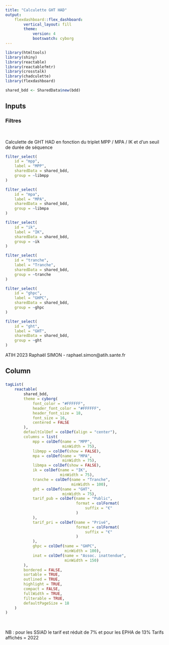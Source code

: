 ```yaml
---
title: "Calculette GHT HAD"
output:
    flexdashboard::flex_dashboard:
        vertical_layout: fill
        theme:
            version: 4
            bootswatch: cyborg
---
```


```r
library(htmltools)
library(shiny)
library(reactable)
library(reactablefmtr)
library(crosstalk)
library(chadculette)
library(flexdashboard)
```

<!-- Load the data -->

```r
shared_bdd <- SharedData$new(bdd)
```

Inputs {.sidebar}
-------------------------------------

### Filtres

<br>

Calculette de GHT HAD en fonction du triplet MPP / MPA / IK et d'un seuil de durée de séquence

```r
filter_select(
    id = "mpp",
    label = "MPP",
    sharedData = shared_bdd,
    group = ~libmpp
)
```

```r
filter_select(
    id = "mpa",
    label = "MPA",
    sharedData = shared_bdd,
    group = ~libmpa
)
```

```r
filter_select(
    id = "ik",
    label = "IK",
    sharedData = shared_bdd,
    group = ~ik
)
```

```r
filter_select(
    id = "tranche",
    label = "Tranche",
    sharedData = shared_bdd,
    group = ~tranche
)
```

```r
filter_select(
    id = "ghpc",
    label = "GHPC",
    sharedData = shared_bdd,
    group = ~ghpc
)
```

```r
filter_select(
    id = "ght",
    label = "GHT",
    sharedData = shared_bdd,
    group = ~ght
)
```

ATIH 2023
Raphaël SIMON - raphael.simon@atih.sante.fr

Column
-------------------------------------

### 

```r
tagList(
    reactable(
        shared_bdd,
        theme = cyborg(
            font_color = "#FFFFFF",
            header_font_color = "#FFFFFF",
            header_font_size = 18,
            font_size = 16,
            centered = FALSE
        ),
        defaultColDef = colDef(align = "center"),
        columns = list(
            mpp = colDef(name = "MPP",
                         minWidth = 75),
            libmpp = colDef(show = FALSE),
            mpa = colDef(name = "MPA",
                         minWidth = 75),
            libmpa = colDef(show = FALSE),
            ik = colDef(name = "IK",
                        minWidth = 75),
            tranche = colDef(name = "Tranche",
                             minWidth = 100),
            ght = colDef(name = "GHT",
                         minWidth = 75),
            tarif_pub = colDef(name = "Public", 
                               format = colFormat(
                                   suffix = "€"
                               )
            ),
            tarif_pri = colDef(name = "Privé",
                               format = colFormat(
                                   suffix = "€"
                               )
            ),
            ghpc = colDef(name = "GHPC",
                          minWidth = 100),
            inat = colDef(name = "Assoc. inattendue",
                          minWidth = 150)
        ),
        bordered = FALSE,
        sortable = TRUE,
        outlined = TRUE,
        highlight = TRUE,
        compact = FALSE,
        fullWidth = TRUE,
        filterable = TRUE, 
        defaultPageSize = 18
    )
)
```

<br>

NB : pour les SSIAD le tarif est réduit de 7% et pour les EPHA de 13%
Tarifs affichés = 2022